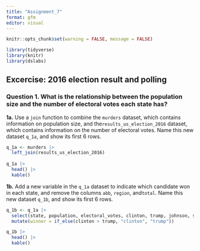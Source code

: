 ```yaml
---
title: "Assignment_7"
format: gfm
editor: visual
---
```


```r
knitr::opts_chunk$set(warning = FALSE, message = FALSE)
```

```r
library(tidyverse)
library(knitr)
library(dslabs)
```

## Excercise: 2016 election result and polling

### Question 1. What is the relationship between the population size and the number of electoral votes each state has?

**1a.** Use a `join` function to combine the `murders` dataset, which contains information on population size, and the`results_us_election_2016` dataset, which contains information on the number of electoral votes. Name this new dataset `q_1a`, and show its first 6 rows.

```r
q_1a <- murders |> 
  left_join(results_us_election_2016)
  
q_1a |> 
  head() |> 
  kable()
```

**1b.** Add a new variable in the `q_1a` dataset to indicate which candidate won in each state, and remove the columns `abb`, `region`, and`total`. Name this new dataset `q_1b`, and show its first 6 rows.

```r
q_1b <- q_1a |> 
  select(state, population, electoral_votes, clinton, trump, johnson, stein, mcmullin, others) |> 
  mutate(winner = if_else(clinton > trump, "clinton", "trump"))

q_1b |> 
  head() |> 
  kable()
```
